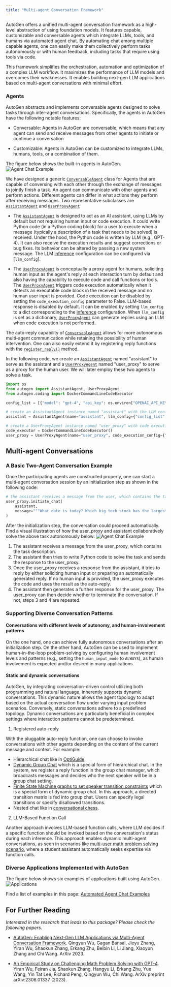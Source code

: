 ```yaml
---
title: "Multi-agent Conversation Framework"
---
```


AutoGen offers a unified multi-agent conversation framework as a high-level abstraction of using foundation models. It features capable, customizable and conversable agents which integrate LLMs, tools, and humans via automated agent chat.
By automating chat among multiple capable agents, one can easily make them collectively perform tasks autonomously or with human feedback, including tasks that require using tools via code.

This framework simplifies the orchestration, automation and optimization of a complex LLM workflow. It maximizes the performance of LLM models and overcomes their weaknesses. It enables building next-gen LLM applications based on multi-agent conversations with minimal effort.

### Agents

AutoGen abstracts and implements conversable agents
designed to solve tasks through inter-agent conversations. Specifically, the agents in AutoGen have the following notable features:

- Conversable: Agents in AutoGen are conversable, which means that any agent can send
  and receive messages from other agents to initiate or continue a conversation

- Customizable: Agents in AutoGen can be customized to integrate LLMs, humans, tools, or a combination of them.

The figure below shows the built-in agents in AutoGen.
![Agent Chat Example](images/autogen_agents.png)

We have designed a generic [`ConversableAgent`](../reference/agentchat/conversable_agent.md#conversableagent-objects)
class for Agents that are capable of conversing with each other through the exchange of messages to jointly finish a task. An agent can communicate with other agents and perform actions. Different agents can differ in what actions they perform after receiving messages. Two representative subclasses are [`AssistantAgent`](../reference/agentchat/assistant_agent.md#assistantagent-objects) and [`UserProxyAgent`](../reference/agentchat/user_proxy_agent.md#userproxyagent-objects)

- The [`AssistantAgent`](../reference/agentchat/assistant_agent.md#assistantagent-objects) is designed to act as an AI assistant, using LLMs by default but not requiring human input or code execution. It could write Python code (in a Python coding block) for a user to execute when a message (typically a description of a task that needs to be solved) is received. Under the hood, the Python code is written by LLM (e.g., GPT-4). It can also receive the execution results and suggest corrections or bug fixes. Its behavior can be altered by passing a new system message. The LLM [inference](/docs/Use-Cases/enhanced_inference) configuration can be configured via [`llm_config`].

- The [`UserProxyAgent`](../reference/agentchat/user_proxy_agent.md#userproxyagent-objects) is conceptually a proxy agent for humans, soliciting human input as the agent's reply at each interaction turn by default and also having the capability to execute code and call functions or tools. The [`UserProxyAgent`](../reference/agentchat/user_proxy_agent.md#userproxyagent-objects) triggers code execution automatically when it detects an executable code block in the received message and no human user input is provided. Code execution can be disabled by setting the `code_execution_config` parameter to False. LLM-based response is disabled by default. It can be enabled by setting `llm_config` to a dict corresponding to the [inference](/docs/Use-Cases/enhanced_inference) configuration. When `llm_config` is set as a dictionary, [`UserProxyAgent`](../reference/agentchat/user_proxy_agent.md#userproxyagent-objects) can generate replies using an LLM when code execution is not performed.

The auto-reply capability of [`ConversableAgent`](../reference/agentchat/conversable_agent.md#conversableagent-objects) allows for more autonomous multi-agent communication while retaining the possibility of human intervention.
One can also easily extend it by registering reply functions with the [`register_reply()`](../reference/agentchat/conversable_agent.md#register_reply) method.

In the following code, we create an [`AssistantAgent`](../reference/agentchat/assistant_agent.md#assistantagent-objects) named "assistant" to serve as the assistant and a [`UserProxyAgent`](../reference/agentchat/user_proxy_agent.md#userproxyagent-objects) named "user_proxy" to serve as a proxy for the human user. We will later employ these two agents to solve a task.

```python
import os
from autogen import AssistantAgent, UserProxyAgent
from autogen.coding import DockerCommandLineCodeExecutor

config_list = [{"model": "gpt-4", "api_key": os.environ["OPENAI_API_KEY"]}]

# create an AssistantAgent instance named "assistant" with the LLM configuration.
assistant = AssistantAgent(name="assistant", llm_config={"config_list": config_list})

# create a UserProxyAgent instance named "user_proxy" with code execution on docker.
code_executor = DockerCommandLineCodeExecutor()
user_proxy = UserProxyAgent(name="user_proxy", code_execution_config={"executor": code_executor})
```

## Multi-agent Conversations

### A Basic Two-Agent Conversation Example

Once the participating agents are constructed properly, one can start a multi-agent conversation session by an initialization step as shown in the following code:

```python
# the assistant receives a message from the user, which contains the task description
user_proxy.initiate_chat(
    assistant,
    message="""What date is today? Which big tech stock has the largest year-to-date gain this year? How much is the gain?""",
)
```

After the initialization step, the conversation could proceed automatically. Find a visual illustration of how the user_proxy and assistant collaboratively solve the above task autonomously below:
![Agent Chat Example](images/agent_example.png)

1. The assistant receives a message from the user_proxy, which contains the task description.
2. The assistant then tries to write Python code to solve the task and sends the response to the user_proxy.
3. Once the user_proxy receives a response from the assistant, it tries to reply by either soliciting human input or preparing an automatically generated reply. If no human input is provided, the user_proxy executes the code and uses the result as the auto-reply.
4. The assistant then generates a further response for the user_proxy. The user_proxy can then decide whether to terminate the conversation. If not, steps 3 and 4 are repeated.

### Supporting Diverse Conversation Patterns

#### Conversations with different levels of autonomy, and human-involvement patterns

On the one hand, one can achieve fully autonomous conversations after an initialization step. On the other hand, AutoGen can be used to implement human-in-the-loop problem-solving by configuring human involvement levels and patterns (e.g., setting the `human_input_mode` to `ALWAYS`), as human involvement is expected and/or desired in many applications.

#### Static and dynamic conversations

AutoGen, by integrating conversation-driven control utilizing both programming and natural language, inherently supports dynamic conversations. This dynamic nature allows the agent topology to adapt based on the actual conversation flow under varying input problem scenarios. Conversely, static conversations adhere to a predefined topology. Dynamic conversations are particularly beneficial in complex settings where interaction patterns cannot be predetermined.

1. Registered auto-reply

With the pluggable auto-reply function, one can choose to invoke conversations with other agents depending on the content of the current message and context. For example:

- Hierarchical chat like in [OptiGuide](https://github.com/ag2ai/optiguide).
- [Dynamic Group Chat](https://github.com/ag2ai/ag2/blob/main/notebook/agentchat_groupchat.ipynb) which is a special form of hierarchical chat. In the system, we register a reply function in the group chat manager, which broadcasts messages and decides who the next speaker will be in a group chat setting.
- [Finite State Machine graphs to set speaker transition constraints](https://ag2ai.github.io/ag2/docs/notebooks/agentchat_groupchat_finite_state_machine) which is a special form of dynamic group chat. In this approach, a directed transition matrix is fed into group chat. Users can specify legal transitions or specify disallowed transitions.
- Nested chat like in [conversational chess](https://github.com/ag2ai/ag2/blob/main/notebook/agentchat_nested_chats_chess.ipynb).

2. LLM-Based Function Call

Another approach involves LLM-based function calls, where LLM decides if a specific function should be invoked based on the conversation's status during each inference. This approach enables dynamic multi-agent conversations, as seen in scenarios like [multi-user math problem solving scenario](https://github.com/ag2ai/ag2/blob/main/notebook/agentchat_two_users.ipynb), where a student assistant automatically seeks expertise via function calls.

### Diverse Applications Implemented with AutoGen

The figure below shows six examples of applications built using AutoGen.
![Applications](images/app.png)

Find a list of examples in this page: [Automated Agent Chat Examples](../Examples.md#automated-multi-agent-chat)

## For Further Reading

_Interested in the research that leads to this package? Please check the following papers._

- [AutoGen: Enabling Next-Gen LLM Applications via Multi-Agent Conversation Framework](https://arxiv.org/abs/2308.08155). Qingyun Wu, Gagan Bansal, Jieyu Zhang, Yiran Wu, Shaokun Zhang, Erkang Zhu, Beibin Li, Li Jiang, Xiaoyun Zhang and Chi Wang. ArXiv 2023.

- [An Empirical Study on Challenging Math Problem Solving with GPT-4](https://arxiv.org/abs/2306.01337). Yiran Wu, Feiran Jia, Shaokun Zhang, Hangyu Li, Erkang Zhu, Yue Wang, Yin Tat Lee, Richard Peng, Qingyun Wu, Chi Wang. ArXiv preprint arXiv:2306.01337 (2023).
